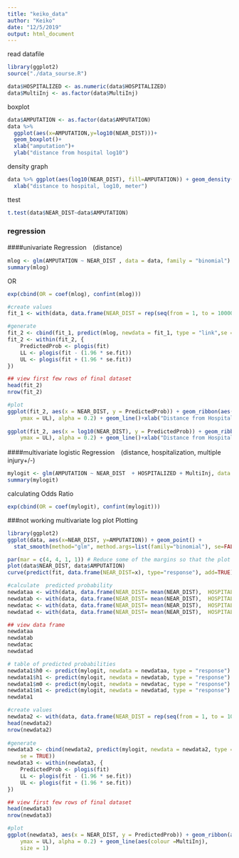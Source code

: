 ```yaml
---
title: "keiko_data"
author: "Keiko"
date: "12/5/2019"
output: html_document
---
```



read datafile 
```r
library(ggplot2)
source("./data_sourse.R")

data$HOSPITALIZED <- as.numeric(data$HOSPITALIZED)
data$MultiInj <- as.factor(data$MultiInj)
```


boxplot
```r
data$AMPUTATION <- as.factor(data$AMPUTATION)
data %>%
  ggplot(aes(x=AMPUTATION,y=log10(NEAR_DIST)))+
  geom_boxplot()+
  xlab("amputation")+
  ylab("distance from hospital log10")

```

density graph
```r
data %>% ggplot(aes(log10(NEAR_DIST), fill=AMPUTATION)) + geom_density(alpha = 0.2)+
  xlab("distance to hospital, log10, meter")
```

ttest
```r
t.test(data$NEAR_DIST~data$AMPUTATION)
```



### regression

####univariate Regression　(distance)
```r
mlog <- glm(AMPUTATION ~ NEAR_DIST , data = data, family = "binomial")
summary(mlog)
```

OR
```r
exp(cbind(OR = coef(mlog), confint(mlog)))
```

```r
#create values
fit_1 <- with(data, data.frame(NEAR_DIST = rep(seq(from = 1, to = 100000, length.out = 1000), 2)))

#generate
fit_2 <- cbind(fit_1, predict(mlog, newdata = fit_1, type = "link",se = TRUE))
fit_2 <- within(fit_2, {
    PredictedProb <- plogis(fit)
    LL <- plogis(fit - (1.96 * se.fit))
    UL <- plogis(fit + (1.96 * se.fit))
})

## view first few rows of final dataset
head(fit_2)
nrow(fit_2)

#plot
ggplot(fit_2, aes(x = NEAR_DIST, y = PredictedProb)) + geom_ribbon(aes(ymin = LL,
    ymax = UL), alpha = 0.2) + geom_line()+xlab("Distance from Hospital")+ylab("Predicted Probability of Amputation")
    
ggplot(fit_2, aes(x = log10(NEAR_DIST), y = PredictedProb)) + geom_ribbon(aes(ymin = LL,
    ymax = UL), alpha = 0.2) + geom_line()+xlab("Distance from Hospital")+ylab("Predicted Probability of Amputation")
```



####multivariate logistic Regression　(distance, hospitalization, multiple injury+/-)
```r
mylogit <- glm(AMPUTATION ~ NEAR_DIST  + HOSPITALIZED + MultiInj, data = data, family = "binomial")
summary(mylogit)
```

calculating Odds Ratio
```r
exp(cbind(OR = coef(mylogit), confint(mylogit)))
```

###not working multivariate log plot
Plotting
```r
library(ggplot2)
ggplot(data, aes(x=NEAR_DIST, y=AMPUTATION)) + geom_point() + 
  stat_smooth(method="glm", method.args=list(family="binomial"), se=FALSE)

par(mar = c(4, 4, 1, 1)) # Reduce some of the margins so that the plot fits better
plot(data$NEAR_DIST, data$AMPUTATION)
curve(predict(fit, data.frame(NEAR_DIST=x), type="response"), add=TRUE) 

```

```r


#calculate  predicted probability
newdataa <- with(data, data.frame(NEAR_DIST= mean(NEAR_DIST),  HOSPITALIZED  = 0,MultiInj=factor(0:1)))
newdatab <- with(data, data.frame(NEAR_DIST= mean(NEAR_DIST),  HOSPITALIZED  = 1,MultiInj=factor(0:1)))
newdatac <- with(data, data.frame(NEAR_DIST= mean(NEAR_DIST),  HOSPITALIZED =factor(0:1) ,MultiInj= 0))
newdatad <- with(data, data.frame(NEAR_DIST= mean(NEAR_DIST),  HOSPITALIZED =factor(0:1) ,MultiInj= 1))

## view data frame
newdataa
newdatab
newdatac
newdatad

# table of predicted probabilities
newdata1$h0 <- predict(mylogit, newdata = newdataa, type = "response")
newdata1$h1 <- predict(mylogit, newdata = newdatab, type = "response")
newdata1$m0 <- predict(mylogit, newdata = newdatac, type = "response")
newdata1$m1 <- predict(mylogit, newdata = newdatad, type = "response")
newdata1

#create values
newdata2 <- with(data, data.frame(NEAR_DIST = rep(seq(from = 1, to = 10000, length.out = 1000), 2),  HOSPITALIZED= factor(rep(0:1, each = 50)), MultiInj= factor(rep(0:1, each = 50))))
head(newdata2) 
nrow(newdata2)
    
#generate
newdata3 <- cbind(newdata2, predict(mylogit, newdata = newdata2, type = "link",
    se = TRUE))
newdata3 <- within(newdata3, {
    PredictedProb <- plogis(fit)
    LL <- plogis(fit - (1.96 * se.fit))
    UL <- plogis(fit + (1.96 * se.fit))
})

## view first few rows of final dataset
head(newdata3)
nrow(newdata3)

#plot
ggplot(newdata3, aes(x = NEAR_DIST, y = PredictedProb)) + geom_ribbon(aes(ymin = LL,
    ymax = UL), alpha = 0.2) + geom_line(aes(colour =MultiInj),
    size = 1)
```
